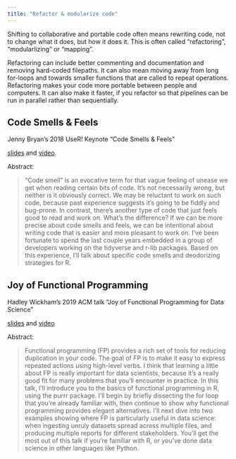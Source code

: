 ```yaml
---
title: "Refactor & modularize code"
---
```


Shifting to collaborative and portable code often means rewriting code, not to change what it does, but how it does it. This is often called "refactoring", "modularlizing" or "mapping". 

Refactoring can include better commenting and documentation and removing hard-coded filepaths. It can also mean moving away from long for-loops and towards smaller functions that are called to repeat operations. Refactoring makes your code more portable between people and computers. It can also make it faster, if you refactor so that pipelines can be run in parallel rather than sequentially.

## Code Smells & Feels

Jenny Bryan's 2018 UseR! Keynote "Code Smells & Feels"

[slides](https://speakerdeck.com/jennybc/code-smells-and-feels) and [video](https://www.youtube.com/watch?v=7oyiPBjLAWY&t=4s). 

Abstract: 

> "Code smell" is an evocative term for that vague feeling of unease we get when reading certain bits of code. It's not necessarily wrong, but neither is it obviously correct. We may be reluctant to work on such code, because past experience suggests it's going to be fiddly and bug-prone. In contrast, there's another type of code that just feels good to read and work on. What's the difference? If we can be more precise about code smells and feels, we can be intentional about writing code that is easier and more pleasant to work on. I've been fortunate to spend the last couple years embedded in a group of developers working on the tidyverse and r-lib packages. Based on this experience, I'll talk about specific code smells and deodorizing strategies for R.

## Joy of Functional Programming 

Hadley Wickham's 2019 ACM talk "Joy of Functional Programming for Data Science"

[slides](https://speakerdeck.com/hadley/the-joy-of-functional-programming) and [video](https://www.youtube.com/watch?v=bzUmK0Y07ck)

Abstract: 

> Functional programming (FP) provides a rich set of tools for reducing duplication in your code. The goal of FP is to make it easy to express repeated actions using high-level verbs. I think that learning a little about FP is really important for data scientists, because it's a really good fit for many problems that you'll encounter in practice.
In this talk, I'll introduce you to the basics of functional programming in R, using the purrr package. I'll begin by briefly dissecting the for loop that you're already familiar with, then continue to show why functional programming provides elegant alternatives. I'll next dive into two examples showing where FP is particularly useful in data science: when ingesting unruly datasets spread across multiple files, and producing multiple reports for different stakeholders.
You'll get the most out of this talk if you're familiar with R, or you've done data science in other languages like Python.
